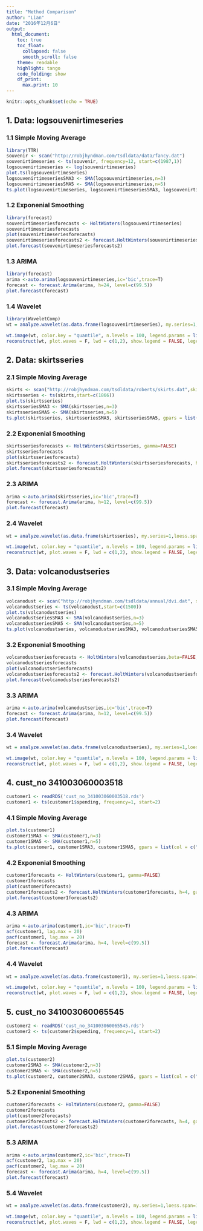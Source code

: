 ```yaml
---
title: "Method Comparison"
author: "Lian"
date: "2016年12月6日"
output:
  html_document:
    toc: true
    toc_float:
      collapsed: false
      smooth_scroll: false
    theme: readable
    highlight: tango
    code_folding: show
    df_print:
      max.print: 10
---
```


```r
knitr::opts_chunk$set(echo = TRUE)
```

## **1. Data: logsouvenirtimeseries**
### 1.1 Simple Moving Average
```r
library(TTR)
souvenir <- scan("http://robjhyndman.com/tsdldata/data/fancy.dat")
souvenirtimeseries <- ts(souvenir, frequency=12, start=c(1987,1))
logsouvenirtimeseries <- log(souvenirtimeseries)
plot.ts(logsouvenirtimeseries)
logsouvenirtimeseriesSMA3 <- SMA(logsouvenirtimeseries,n=3)
logsouvenirtimeseriesSMA5 <- SMA(logsouvenirtimeseries,n=5)
ts.plot(logsouvenirtimeseries, logsouvenirtimeseriesSMA3, logsouvenirtimeseriesSMA5, gpars = list(col = c("black", "red", "blue")))
```

### 1.2 Exponenial Smoothing
```r
library(forecast)
souvenirtimeseriesforecasts <- HoltWinters(logsouvenirtimeseries)
souvenirtimeseriesforecasts
plot(souvenirtimeseriesforecasts)
souvenirtimeseriesforecasts2 <- forecast.HoltWinters(souvenirtimeseriesforecasts, h=24)
plot.forecast(souvenirtimeseriesforecasts2)
```

### 1.3 ARIMA
```r
library(forecast)
arima <-auto.arima(logsouvenirtimeseries,ic='bic',trace=T)
forecast <- forecast.Arima(arima, h=24, level=c(99.5))
plot.forecast(forecast)
```

### 1.4 Wavelet
```r
library(WaveletComp)
wt = analyze.wavelet(as.data.frame(logsouvenirtimeseries), my.series=1,loess.span=0.75,dt=1, dj=1/250,lowerPeriod=1,upperPeriod=64,make.pval=T, n.sim=10)

wt.image(wt, color.key = "quantile", n.levels = 100, legend.params = list(lab = "wavelet power levels", mar = 4.7))
reconstruct(wt, plot.waves = F, lwd = c(1,2), show.legend = FALSE, legend.coords = "topleft")
```

## **2. Data: skirtsseries**
### 2.1 Simple Moving Average
```r
skirts <- scan("http://robjhyndman.com/tsdldata/roberts/skirts.dat",skip=5)
skirtsseries <- ts(skirts,start=c(1866))
plot.ts(skirtsseries)
skirtsseriesSMA3 <- SMA(skirtsseries,n=3)
skirtsseriesSMA5 <- SMA(skirtsseries,n=5)
ts.plot(skirtsseries, skirtsseriesSMA3, skirtsseriesSMA5, gpars = list(col = c("black", "red", "blue")))
```

### 2.2 Exponenial Smoothing
```r
skirtsseriesforecasts <- HoltWinters(skirtsseries, gamma=FALSE)
skirtsseriesforecasts
plot(skirtsseriesforecasts)
skirtsseriesforecasts2 <- forecast.HoltWinters(skirtsseriesforecasts, h=12, gamma=FALSE)
plot.forecast(skirtsseriesforecasts2)
```

### 2.3 ARIMA
```r
arima <-auto.arima(skirtsseries,ic='bic',trace=T)
forecast <- forecast.Arima(arima, h=12, level=c(99.5))
plot.forecast(forecast)
```

### 2.4 Wavelet
```r
wt = analyze.wavelet(as.data.frame(skirtsseries), my.series=1,loess.span=0, dt=1, dj=1/250,lowerPeriod=1,upperPeriod=256,make.pval=T, n.sim=10)

wt.image(wt, color.key = "quantile", n.levels = 100, legend.params = list(lab = "wavelet power levels", mar = 4.7))
reconstruct(wt, plot.waves = F, lwd = c(1,2), show.legend = FALSE, legend.coords = "topleft")
```

## 3. **Data: volcanodustseries**
### 3.1 Simple Moving Average
```r
volcanodust <- scan("http://robjhyndman.com/tsdldata/annual/dvi.dat", skip=1)
volcanodustseries <- ts(volcanodust,start=c(1500))
plot.ts(volcanodustseries)
volcanodustseriesSMA3 <- SMA(volcanodustseries,n=3)
volcanodustseriesSMA5 <- SMA(volcanodustseries,n=5)
ts.plot(volcanodustseries, volcanodustseriesSMA3, volcanodustseriesSMA5, gpars = list(col = c("black", "red", "blue")))
```

### 3.2 Exponenial Smoothing
```r
volcanodustseriesforecasts <- HoltWinters(volcanodustseries,beta=FALSE, gamma=FALSE)
volcanodustseriesforecasts
plot(volcanodustseriesforecasts)
volcanodustseriesforecasts2 <- forecast.HoltWinters(volcanodustseriesforecasts, h=12, beta=FALSE, gamma=FALSE)
plot.forecast(volcanodustseriesforecasts2)
```

### 3.3 ARIMA
```r
arima <-auto.arima(volcanodustseries,ic='bic',trace=T)
forecast <- forecast.Arima(arima, h=12, level=c(99.5))
plot.forecast(forecast)
```

### 3.4 Wavelet
```r
wt = analyze.wavelet(as.data.frame(volcanodustseries), my.series=1,loess.span=0, dt=1, dj=1/250,lowerPeriod=1,upperPeriod=64,make.pval=T, n.sim=10)

wt.image(wt, color.key = "quantile", n.levels = 100, legend.params = list(lab = "wavelet power levels", mar = 4.7))
reconstruct(wt, plot.waves = F, lwd = c(1,2), show.legend = FALSE, legend.coords = "topleft")
```

## **4. cust_no 341003060003518**
```r
customer1 <- readRDS('cust_no_341003060003518.rds')
customer1 <- ts(customer1$spending, frequency=1, start=2)
```

### 4.1 Simple Moving Average
```r
plot.ts(customer1)
customer1SMA3 <- SMA(customer1,n=3)
customer1SMA5 <- SMA(customer1,n=5)
ts.plot(customer1, customer1SMA3, customer1SMA5, gpars = list(col = c("black", "red", "blue")))
```

### 4.2 Exponenial Smoothing
```r
customer1forecasts <- HoltWinters(customer1, gamma=FALSE)
customer1forecasts
plot(customer1forecasts)
customer1forecasts2 <- forecast.HoltWinters(customer1forecasts, h=4, gamma=FALSE)
plot.forecast(customer1forecasts2)
```

### 4.3 ARIMA
```r
arima <-auto.arima(customer1,ic='bic',trace=T)
acf(customer1, lag.max = 20)
pacf(customer1, lag.max = 20)
forecast <- forecast.Arima(arima, h=4, level=c(99.5))
plot.forecast(forecast)
```

### 4.4 Wavelet
```r
wt = analyze.wavelet(as.data.frame(customer1), my.series=1,loess.span=1, dt=1, dj=1/250,lowerPeriod=1,upperPeriod=64,make.pval=T, n.sim=10)

wt.image(wt, color.key = "quantile", n.levels = 100, legend.params = list(lab = "wavelet power levels", mar = 4.7))
reconstruct(wt, plot.waves = F, lwd = c(1,2), show.legend = FALSE, legend.coords = "topleft")
```

## **5. cust_no 341003060065545**
```r
customer2 <- readRDS('cust_no_341003060065545.rds')
customer2 <- ts(customer2$spending, frequency=1, start=2)
```

### 5.1 Simple Moving Average
```r
plot.ts(customer2)
customer2SMA3 <- SMA(customer2,n=3)
customer2SMA5 <- SMA(customer2,n=5)
ts.plot(customer2, customer2SMA3, customer2SMA5, gpars = list(col = c("black", "red", "blue")))
```

### 5.2 Exponenial Smoothing
```r
customer2forecasts <- HoltWinters(customer2, gamma=FALSE)
customer2forecasts
plot(customer2forecasts)
customer2forecasts2 <- forecast.HoltWinters(customer2forecasts, h=4, gamma=FALSE)
plot.forecast(customer2forecasts2)
```

### 5.3 ARIMA
```r
arima <-auto.arima(customer2,ic='bic',trace=T)
acf(customer2, lag.max = 20)
pacf(customer2, lag.max = 20)
forecast <- forecast.Arima(arima, h=4, level=c(99.5))
plot.forecast(forecast)
```

### 5.4 Wavelet
```r
wt = analyze.wavelet(as.data.frame(customer2), my.series=1,loess.span=1, dt=1, dj=1/250,lowerPeriod=1,upperPeriod=64,make.pval=T, n.sim=10)

wt.image(wt, color.key = "quantile", n.levels = 100, legend.params = list(lab = "wavelet power levels", mar = 5.7))
reconstruct(wt, plot.waves = F, lwd = c(1,2), show.legend = FALSE, legend.coords = "topleft")
```
